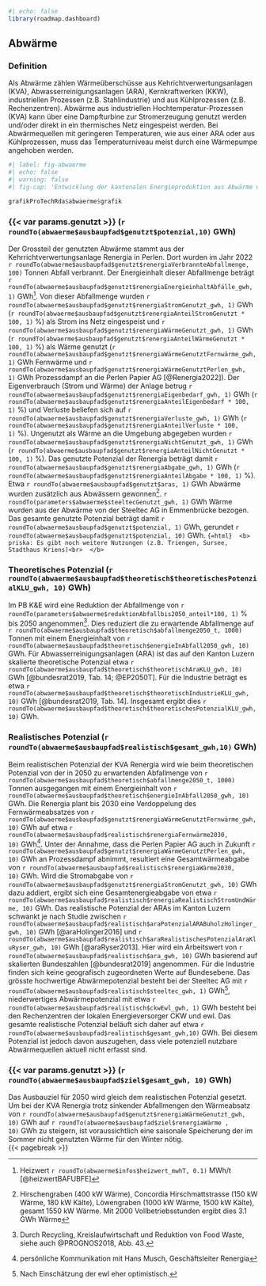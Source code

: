 ```r
#| echo: false
library(roadmap.dashboard)
```

## Abwärme

### Definition

Als Abwärme zählen Wärmeüberschüsse aus Kehrichtverwertungsanlagen (KVA), Abwasserreinigungsanlagen (ARA), Kernkraftwerken (KKW), industriellen Prozessen (z.B. Stahlindustrie) und aus Kühlprozessen (z.B. Rechenzentren). Abwärme aus industriellen Hochtemperatur-Prozessen (KVA) kann über eine Dampfturbine zur Stromerzeugung genutzt werden und/oder direkt in ein thermisches Netz eingespeist werden. Bei Abwärmequellen mit geringeren Temperaturen, wie aus einer ARA oder aus Kühlprozessen, muss das Temperaturniveau meist durch eine Wärmepumpe angehoben werden.

```r
#| label: fig-abwaerme
#| echo: false
#| warning: false
#| fig-cap: 'Entwicklung der kantonalen Energieproduktion aus Abwärme und das entsprechende realistische Potenzial (blau). Zum Vergleich sind die skalierten Werte aus den Energieperspektiven 2050+ (EP2050+) in grau gezeigt.'

grafikProTechRda$abwaerme$grafik
```

### {{< var params.genutzt >}} (`r roundTo(abwaerme$ausbaupfad$genutzt$potenzial,10)` GWh)

Der Grossteil der genutzten Abwärme stammt aus der Kehrrichtverwertungsanlage Renergia in Perlen. Dort wurden im Jahr 2022 `r roundTo(abwaerme$ausbaupfad$genutzt$renergiaVerbrannteAbfallmenge, 100)` Tonnen Abfall verbrannt. Der Energieinhalt dieser Abfallmenge beträgt `r roundTo(abwaerme$ausbaupfad$genutzt$renergiaEnergieinhaltAbfälle_gwh, 1)` GWh[^_abwaerme-1]. Von dieser Abfallmenge wurden `r roundTo(abwaerme$ausbaupfad$genutzt$renergiaStromGenutzt_gwh, 1)` GWh (`r roundTo(abwaerme$ausbaupfad$genutzt$renergiaAnteilStromGenutzt * 100, 1)` %) als Strom ins Netz eingespeist und `r roundTo(abwaerme$ausbaupfad$genutzt$renergiaWärmeGenutzt_gwh, 1)` GWh (`r roundTo(abwaerme$ausbaupfad$genutzt$renergiaAnteilWärmeGenutzt * 100, 1)` %) als Wärme genutzt (`r roundTo(abwaerme$ausbaupfad$genutzt$renergiaWärmeGenutztFernwärme_gwh, 1)` GWh Fernwärme und `r roundTo(abwaerme$ausbaupfad$genutzt$renergiaWärmeGenutztPerlen_gwh, 1)` GWh Prozessdampf an die Perlen Papier AG [@Renergia2022]). Der Eigenverbrauch (Strom und Wärme) der Anlage betrug `r roundTo(abwaerme$ausbaupfad$genutzt$renergiaEigenbedarf_gwh, 1)` GWh (`r roundTo(abwaerme$ausbaupfad$genutzt$renergiaAnteilEigenbedarf * 100, 1)` %) und Verluste beliefen sich auf `r roundTo(abwaerme$ausbaupfad$genutzt$renergiaVerluste_gwh, 1)` GWh (`r roundTo(abwaerme$ausbaupfad$genutzt$renergiaAnteilVerluste * 100, 1)` %). Ungenutzt als Wärme an die Umgebung abgegeben wurden `r roundTo(abwaerme$ausbaupfad$genutzt$renergiaNichtGenutzt_gwh, 1)` GWh (`r roundTo(abwaerme$ausbaupfad$genutzt$renergiaAnteilNichtGenutzt * 100, 1)` %). Das genutzte Potenzial der Renergia beträgt damit `r roundTo(abwaerme$ausbaupfad$genutzt$renergiaAbgabe_gwh, 1)` GWh (`r roundTo(abwaerme$ausbaupfad$genutzt$renergiaAnteilAbgabe * 100, 1)` %). Etwa `r roundTo(abwaerme$ausbaupfad$genutzt$aras, 1)` GWh Abwärme wurden zusätzlich aus Abwässern gewonnen[^_abwaerme-2]. `r roundTo(parameters$abwaerme$steeltecGenutzt_gwh, 1)` GWh Wärme wurden aus der Abwärme von der Steeltec AG in Emmenbrücke bezogen. Das gesamte genutzte Potenzial beträgt damit `r roundTo(abwaerme$ausbaupfad$genutzt$potenzial, 1)` GWh, gerundet `r roundTo(abwaerme$ausbaupfad$genutzt$potenzial, 10)` GWh. `{=html}  <b>  priska: Es gibt noch weitere Nutzungen (z.B. Triengen, Sursee, Stadthaus Kriens)<br>  </b>`

[^_abwaerme-1]: Heizwert `r roundTo(abwaerme$infos$heizwert_mwhT, 0.1)` MWh/t [@heizwertBAFUBFE]

[^_abwaerme-2]: Hirschengraben (400 kW Wärme), Concordia Hirschmattstrasse (150 kW Wärme, 180 kW Kälte), Löwengraben (1000 kW Wärme, 1500 kW Kälte), gesamt 1550 kW Wärme. Mit 2000 Vollbetriebsstunden ergibt dies 3.1 GWh Wärme

<!--# oben noch bericht renergia referenzieren -->

### Theoretisches Potenzial (`r roundTo(abwaerme$ausbaupfad$theoretisch$theoretischesPotenzialKLU_gwh, 10)` GWh)

Im PB K&E wird eine Reduktion der Abfallmenge von `r roundTo(parameters$abwaerme$reduktionAbfallbis2050_anteil*100, 1)` % bis 2050 angenommen[^_abwaerme-3]. Dies reduziert die zu erwartende Abfallmenge auf `r roundTo(abwaerme$ausbaupfad$theoretisch$abfallmenge2050_t, 1000)` Tonnen mit einem Energieinhalt von `r roundTo(abwaerme$ausbaupfad$theoretisch$energieInAbfall2050_gwh, 10)` GWh. Für Abwasserreinigungsanlagen (ARA) ist das auf den Kanton Luzern skalierte theoretische Potenzial etwa `r roundTo(abwaerme$ausbaupfad$theoretisch$theoretischAraKLU_gwh, 10)` GWh [@bundesrat2019, Tab. 14; @EP2050T]. Für die Industrie beträgt es etwa `r roundTo(abwaerme$ausbaupfad$theoretisch$theoretischIndustrieKLU_gwh, 10)` GWh [@bundesrat2019, Tab. 14]. Insgesamt ergibt dies `r roundTo(abwaerme$ausbaupfad$theoretisch$theoretischesPotenzialKLU_gwh, 10)` GWh.

[^_abwaerme-3]: Durch Recycling, Kreislaufwirtschaft und Reduktion von Food Waste, siehe auch @PROGNOS2018, Abb. 43.

### Realistisches Potenzial (`r roundTo(abwaerme$ausbaupfad$realistisch$gesamt_gwh,10)` GWh)

Beim realistischen Potenzial der KVA Renergia wird wie beim theoretischen Potenzial von der in 2050 zu erwartenden Abfallmenge von `r roundTo(abwaerme$ausbaupfad$theoretisch$abfallmenge2050_t, 1000)` Tonnen ausgegangen mit einem Energieinhalt von `r roundTo(abwaerme$ausbaupfad$theoretisch$energieInAbfall2050_gwh, 10)` GWh. Die Renergia plant bis 2030 eine Verdoppelung des Fernwärmeabsatzes von `r roundTo(abwaerme$ausbaupfad$genutzt$renergiaWärmeGenutztFernwärme_gwh, 10)` GWh auf etwa `r roundTo(abwaerme$ausbaupfad$realistisch$renergiaFernwärme2030, 10)` GWh[^_abwaerme-4]. Unter der Annahme, dass die Perlen Papier AG auch in Zukunft `r roundTo(abwaerme$ausbaupfad$genutzt$renergiaWärmeGenutztPerlen_gwh, 10)` GWh an Prozessdampf abnimmt, resultiert eine Gesamtwärmeabgabe von `r roundTo(abwaerme$ausbaupfad$realistisch$renergiaWärme2030, 10)` GWh. Wird die Stromabgabe von `r roundTo(abwaerme$ausbaupfad$genutzt$renergiaStromGenutzt_gwh, 10)` GWh dazu addiert, ergibt sich eine Gesamtenergieabgabe von etwa `r roundTo(abwaerme$ausbaupfad$realistisch$renergiaRealistischStromUndWärme, 10)` GWh. <!-- Es wird angenommen, dass der Anteil der nicht genutzten Abwärme von 32 % auf 16 %  reduziert werden kann und dieser Anteil im Fernwärmenetz abgesetzt werden kann. Damit können aus dem Energieinhalt von 1309 GWh  407 GWh (55 %)  als Wärme und 132 GWh (18 %, unveränderter Anteil) als Strom genutzt werden, insgesamt 539 GWh (73 %).  --> Das realistische Potenzial der ARAs im Kanton Luzern schwankt je nach Studie zwischen `r roundTo(abwaerme$ausbaupfad$realistisch$araPotenzialARABuholzHolinger_gwh, 10)` GWh [@araHolinger2016] und `r roundTo(abwaerme$ausbaupfad$realistisch$araRealistischesPotenzialAraKluRyser_gwh, 10)` GWh [@araRyser2013]. Hier wird ein Arbeitswert von `r roundTo(abwaerme$ausbaupfad$realistisch$ara_gwh, 10)` GWh basierend auf skalierten Bundeszahlen [@bundesrat2019] angenommen. Für die Industrie finden sich keine geografisch zugeordneten Werte auf Bundesebene. Das grösste hochwertige Abwärmepotenzial besteht bei der Steeltec AG mit `r roundTo(abwaerme$ausbaupfad$realistisch$steeltec_gwh, 1)` GWh[^_abwaerme-5], niederwertiges Abwärmepotenzial mit etwa `r roundTo(abwaerme$ausbaupfad$realistisch$ckwEwl_gwh, 1)` GWh besteht bei den Rechenzentren der lokalen Energieversorger CKW und ewl. Das gesamte realistische Potenzial beläuft sich daher auf etwa `r roundTo(abwaerme$ausbaupfad$realistisch$gesamt_gwh,10)` GWh. Bei diesem Potenzial ist jedoch davon auszugehen, dass viele potenziell nutzbare Abwärmequellen aktuell nicht erfasst sind.

[^_abwaerme-4]: persönliche Kommunikation mit Hans Musch, Geschäftsleiter Renergia

[^_abwaerme-5]: Nach Einschätzung der ewl eher optimistisch.

### {{< var params.genutzt >}} (`r roundTo(abwaerme$ausbaupfad$ziel$gesamt_gwh, 10)` GWh)

Das Ausbauziel für 2050 wird gleich dem realistischen Potenzial gesetzt. Um bei der KVA Renergia trotz sinkender Abfallmengen den Wärmeabsatz von `r roundTo(abwaerme$ausbaupfad$genutzt$renergiaWärmeGenutzt_gwh, 10)` GWh auf `r roundTo(abwaerme$ausbaupfad$ziel$renergiaWärme , 10)` GWh zu steigern, ist voraussichtlich eine saisonale Speicherung der im Sommer nicht genutzten Wärme für den Winter nötig.\
{{< pagebreak >}}
